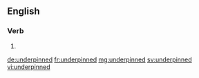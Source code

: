 ==English==

===Verb===
{{head|en|verb form}}

# {{en-past of|underpin}}

[[de:underpinned]]
[[fr:underpinned]]
[[mg:underpinned]]
[[sv:underpinned]]
[[vi:underpinned]]